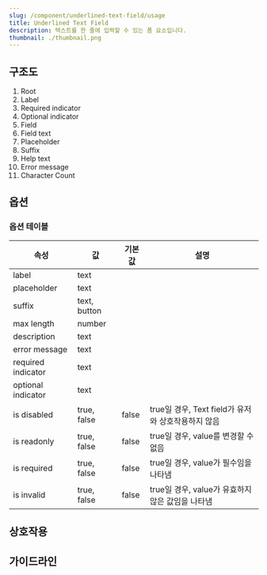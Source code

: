 ```yaml
---
slug: /component/underlined-text-field/usage
title: Underlined Text Field
description: 텍스트를 한 줄에 입력할 수 있는 폼 요소입니다.
thumbnail: ./thumbnail.png
---
```


## 구조도

1. Root
2. Label
3. Required indicator
4. Optional indicator
5. Field
6. Field text
7. Placeholder
8. Suffix
9. Help text
10. Error message
11. Character Count

## 옵션

### 옵션 테이블

| 속성               | 값           | 기본값 | 설명                                               |
| ------------------ | ------------ | ------ | -------------------------------------------------- |
| label              | text         |        |                                                    |
| placeholder        | text         |        |                                                    |
| suffix             | text, button |        |                                                    |
| max length         | number       |        |
| description        | text         |        |                                                    |
| error message      | text         |        |                                                    |
| required indicator | text         |        |                                                    |
| optional indicator | text         |        |                                                    |
| is disabled        | true, false  | false  | true일 경우, Text field가 유저와 상호작용하지 않음 |
| is readonly        | true, false  | false  | true일 경우, value를 변경할 수 없음                |
| is required        | true, false  | false  | true일 경우, value가 필수임을 나타냄               |
| is invalid         | true, false  | false  | true일 경우, value가 유효하지 않은 값임을 나타냄   |

## 상호작용

## 가이드라인
